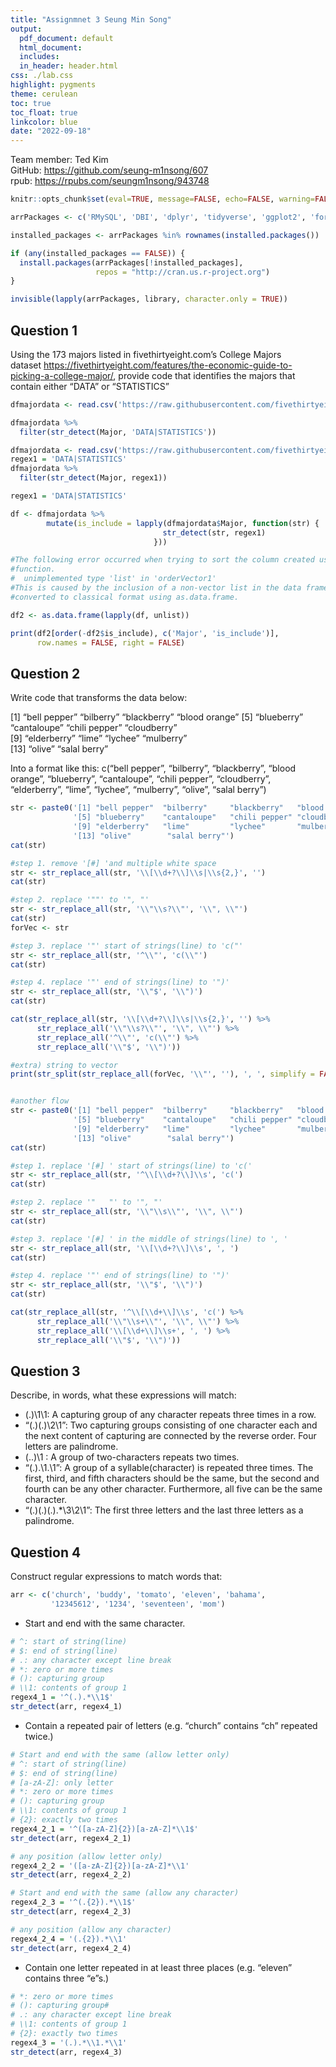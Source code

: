 ---
title: "Assignmnet 3 Seung Min Song"
output:  
  pdf_document: default
  html_document:
  includes:
  in_header: header.html
css: ./lab.css
highlight: pygments
theme: cerulean
toc: true
toc_float: true
linkcolor: blue
date: "2022-09-18"
---
Team member: Ted Kim\
GitHub: <https://github.com/seung-m1nsong/607>\
rpub: <https://rpubs.com/seungm1nsong/943748>

```{r setup, include=FALSE}
knitr::opts_chunk$set(eval=TRUE, message=FALSE, echo=FALSE, warning=FALSE)
```

```{r install-packages, echo=FALSE}

arrPackages <- c('RMySQL', 'DBI', 'dplyr', 'tidyverse', 'ggplot2', 'formatR')

installed_packages <- arrPackages %in% rownames(installed.packages())

if (any(installed_packages == FALSE)) {
  install.packages(arrPackages[!installed_packages], 
                   repos = "http://cran.us.r-project.org")
}

invisible(lapply(arrPackages, library, character.only = TRUE))

```


## Question 1
Using the 173 majors listed in fivethirtyeight.com’s College Majors dataset\ <https://fivethirtyeight.com/features/the-economic-guide-to-picking-a-college-major/>, provide code that identifies the majors that contain either "DATA" or "STATISTICS"
```{r filtermajor-data}

dfmajordata <- read.csv('https://raw.githubusercontent.com/fivethirtyeight/data/master/college-majors/majors-list.csv')

dfmajordata %>%
  filter(str_detect(Major, 'DATA|STATISTICS'))
```

```{r regexfiltermajor-data}
dfmajordata <- read.csv('https://raw.githubusercontent.com/fivethirtyeight/data/master/college-majors/majors-list.csv')
regex1 = 'DATA|STATISTICS'
dfmajordata %>%
  filter(str_detect(Major, regex1))
```

```{r using-mutate, echo=TRUE}

regex1 = 'DATA|STATISTICS'

df <- dfmajordata %>%
        mutate(is_include = lapply(dfmajordata$Major, function(str) {
                                  str_detect(str, regex1)
                                }))

#The following error occurred when trying to sort the column created using the lapply() 
#function.
#  unimplemented type 'list' in 'orderVector1'
#This is caused by the inclusion of a non-vector list in the data frame, which should be 
#converted to classical format using as.data.frame.

df2 <- as.data.frame(lapply(df, unlist))

print(df2[order(-df2$is_include), c('Major', 'is_include')], 
      row.names = FALSE, right = FALSE)

```

## Question 2
Write code that transforms the data below:

[1] "bell pepper"  "bilberry"     "blackberry"   "blood orange"
[5] "blueberry"    "cantaloupe"   "chili pepper" "cloudberry"  
[9] "elderberry"   "lime"         "lychee"       "mulberry"    
[13] "olive"        "salal berry"

Into a format like this:
c("bell pepper", "bilberry", "blackberry", "blood orange", "blueberry", "cantaloupe", "chili pepper", "cloudberry", "elderberry", "lime", "lychee", "mulberry", "olive", "salal berry")\
```{r transforms-th-data, echo=TRUE}
str <- paste0('[1] "bell pepper"  "bilberry"     "blackberry"   "blood orange"',
              '[5] "blueberry"    "cantaloupe"   "chili pepper" "cloudberry"',
              '[9] "elderberry"   "lime"         "lychee"       "mulberry"',
              '[13] "olive"        "salal berry"')
cat(str)

#step 1. remove '[#] 'and multiple white space
str <- str_replace_all(str, '\\[\\d+?\\]\\s|\\s{2,}', '')
cat(str)

#step 2. replace '""' to '", "'
str <- str_replace_all(str, '\\"\\s?\\"', '\\", \\"')
cat(str)
forVec <- str

#step 3. replace '"' start of strings(line) to 'c("'
str <- str_replace_all(str, '^\\"', 'c(\\"')
cat(str)

#step 4. replace '"' end of strings(line) to '")'
str <- str_replace_all(str, '\\"$', '\\")')
cat(str)

cat(str_replace_all(str, '\\[\\d+?\\]\\s|\\s{2,}', '') %>%
      str_replace_all('\\"\\s?\\"', '\\", \\"') %>%
      str_replace_all('^\\"', 'c(\\"') %>%
      str_replace_all('\\"$', '\\")'))

#extra) string to vector
print(str_split(str_replace_all(forVec, '\\"', ''), ', ', simplify = FALSE)[[1]][2])


#another flow
str <- paste0('[1] "bell pepper"  "bilberry"     "blackberry"   "blood orange"',
              '[5] "blueberry"    "cantaloupe"   "chili pepper" "cloudberry"',
              '[9] "elderberry"   "lime"         "lychee"       "mulberry"',
              '[13] "olive"        "salal berry"')
cat(str)

#step 1. replace '[#] ' start of strings(line) to 'c('
str <- str_replace_all(str, '^\\[\\d+?\\]\\s', 'c(')
cat(str)

#step 2. replace '"   "' to '", "'
str <- str_replace_all(str, '\\"\\s\\"', '\\", \\"')
cat(str)

#step 3. replace '[#] ' in the middle of strings(line) to ', '
str <- str_replace_all(str, '\\[\\d+?\\]\\s', ', ')
cat(str)

#step 4. replace '"' end of strings(line) to '")'
str <- str_replace_all(str, '\\"$', '\\")')
cat(str)

cat(str_replace_all(str, '^\\[\\d+\\]\\s', 'c(') %>%
      str_replace_all('\\"\\s+\\"', '\\", \\"') %>%
      str_replace_all('\\[\\d+\\]\\s+', ', ') %>%
      str_replace_all('\\"$', '\\")'))
```


## Question 3 
Describe, in words, what these expressions will match:\

* (.)\1\1: A capturing group of any character repeats three times in a row.\
* "(.)(.)\\2\\1": Two capturing groups consisting of one character each and the next content of capturing are connected by the reverse order. Four letters are palindrome.\
* (..)\1 : A group of two-characters repeats two times.\
* "(.).\\1.\\1": A group of a syllable(character) is repeated three times. The first, third, and fifth characters should be the same, but the second and fourth can be any other character. Furthermore, all five can be the same character.\
* "(.)(.)(.).*\\3\\2\\1": The first three letters and the last three letters as a palindrome.

## Question 4 
Construct regular expressions to match words that:\

```{r define-arr, echo=TRUE}
arr <- c('church', 'buddy', 'tomato', 'eleven', 'bahama', 
         '12345612', '1234', 'seventeen', 'mom')
```
* Start and end with the same character.
```{r echo=TRUE}
# ^: start of string(line)
# $: end of string(line)
# .: any character except line break
# *: zero or more times
# (): capturing group
# \\1: contents of group 1
regex4_1 = '^(.).*\\1$'
str_detect(arr, regex4_1)
```
* Contain a repeated pair of letters (e.g. "church" contains "ch" repeated twice.)
```{r echo=TRUE}
# Start and end with the same (allow letter only)
# ^: start of string(line)
# $: end of string(line)
# [a-zA-Z]: only letter
# *: zero or more times
# (): capturing group
# \\1: contents of group 1
# {2}: exactly two times
regex4_2_1 = '^([a-zA-Z]{2})[a-zA-Z]*\\1$'
str_detect(arr, regex4_2_1)

# any position (allow letter only)
regex4_2_2 = '([a-zA-Z]{2})[a-zA-Z]*\\1'
str_detect(arr, regex4_2_2)

# Start and end with the same (allow any character)
regex4_2_3 = '^(.{2}).*\\1$'
str_detect(arr, regex4_2_3)

# any position (allow any character)
regex4_2_4 = '(.{2}).*\\1'
str_detect(arr, regex4_2_4)

```
* Contain one letter repeated in at least three places (e.g. "eleven" contains three "e"s.)
```{r at-lease-three-places, echo=TRUE}
# *: zero or more times
# (): capturing group# 
# .: any character except line break
# \\1: contents of group 1
# {2}: exactly two times
regex4_3 = '(.).*\\1.*\\1'
str_detect(arr, regex4_3)

```


